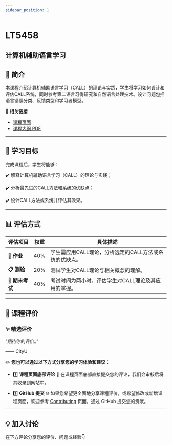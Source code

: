 ```yaml
---
sidebar_position: 1
---
```


# LT5458
## 计算机辅助语言学习

## **📘 简介**
本课程介绍计算机辅助语言学习（CALL）的理论与实践，学生将学习如何设计和评估CALL系统，同时参考第二语言习得研究和自然语言处理技术。设计问题包括语言错误分类、反馈类型和学习者模型。

🔗 **相关链接**
- [课程页面](https://www.cityu.edu.hk/catalogue/pg/202425/course/LT5458.htm)
- [课程大纲 PDF](https://www.cityu.edu.hk/catalogue/pg/202425/course/LT5458.pdf)

---

## **🎯 学习目标**

完成课程后，学生将能够：

✔️ 解释计算机辅助语言学习（CALL）的理论与实践；

✔️ 分析最先进的CALL方法和系统的优缺点；

✔️ 设计CALL方法或系统并评估其效果。

---

## **📊 评估方式**

| **评估项目**              | **权重** | **具体描述**                                                                                     |
|--------------------------|---------|-----------------------------------------------------------------------------------------------|
| **📖 作业**               | 40%     | 学生需应用CALL理论，分析选定的CALL方法或系统的优缺点。                                                  |
| **📋 测验**               | 20%     | 测试学生对CALL理论与相关概念的理解。                                                              |
| **📝 期末考试**           | 40%     | 考试时间为两小时，评估学生对CALL理论及其应用的掌握。                                                   |

---

## **💬 课程评价**

### ✨ **精选评价**
<div className={commentStyles.commentBox}>
    <p className={commentStyles.commentText}>
        “期待你的评价。”
    </p>
    <p className={commentStyles.commentAuthor}>—— CityU</p>
</div>

✏️ **您也可以通过以下方式分享您的学习体验和建议：**

- 1️⃣ **课程页面底部评论**
💬 在课程页面底部直接提交您的评论，我们会审核后将其收录到网站中。

- 2️⃣ **GitHub 提交**
🌐 如果您希望更全面地分享课程评价，或希望修改或新增课程页面，欢迎参考 [Contributing](https://penjc.github.io/cityU-navigator/contributing) 页面，通过 GitHub 提交您的贡献。

---

## **💡 加入讨论**

在下方评论分享您的评价、问题或经验👇
<Utterances />

